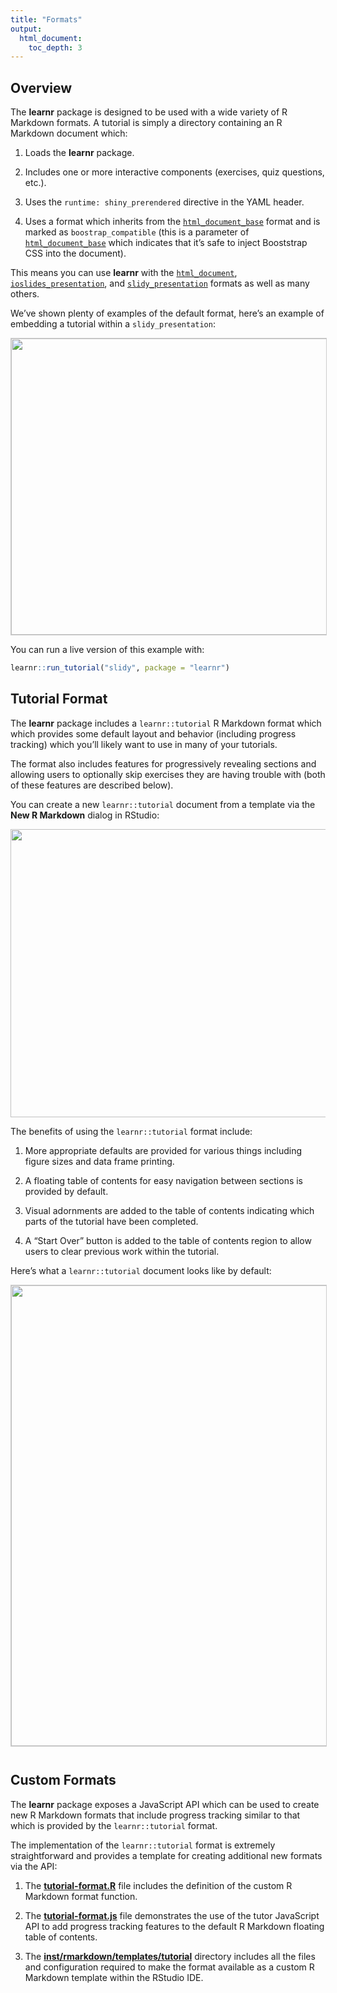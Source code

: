 ```yaml
---
title: "Formats"
output:
  html_document:
    toc_depth: 3
---
```


## Overview

The **learnr** package is designed to be used with a wide variety of R Markdown formats. A tutorial is simply a directory containing an R Markdown document which:

1. Loads the **learnr** package.

2. Includes one or more interactive components (exercises, quiz questions, etc.).

3. Uses the `runtime: shiny_prerendered` directive in the YAML header.

4. Uses a format which inherits from the [`html_document_base`](https://www.rdocumentation.org/packages/rmarkdown/topics/html_document_base) format and is marked as `boostrap_compatible` (this is a parameter of [`html_document_base`](https://www.rdocumentation.org/packages/rmarkdown/topics/html_document_base) which indicates that it's safe to inject Booststrap CSS into the document).

This means you can use **learnr** with the [`html_document`](http://rmarkdown.rstudio.com/html_document_format.html), [`ioslides_presentation`](http://rmarkdown.rstudio.com/ioslides_presentation_format.html), and [`slidy_presentation`](http://rmarkdown.rstudio.com/slidy_presentation_format.html) formats as well as many others. 

We've shown plenty of examples of the default format, here's an example of embedding a tutorial within a `slidy_presentation`:

<img src="images/slidy.png" width="650" height="474" style="border: solid 1px #cccccc;"/>

You can run a live version of this example with:

```r
learnr::run_tutorial("slidy", package = "learnr")
```

## Tutorial Format

The **learnr** package includes a `learnr::tutorial` R Markdown format which which provides some default layout and behavior (including progress tracking) which you'll likely want to use in many of your tutorials. 

The format also includes features for progressively revealing sections and allowing users to optionally skip exercises they are having trouble with (both of these features are described below).

You can create a new `learnr::tutorial` document from a template via the **New R Markdown** dialog in RStudio:

![](images/create-new-tutorial.png){width=565 height=461}

The benefits of using the `learnr::tutorial` format include:

1. More appropriate defaults are provided for various things including figure sizes and data frame printing.

2. A floating table of contents for easy navigation between sections is provided by default. 

3. Visual adornments are added to the table of contents indicating which parts of the tutorial have been completed.

4. A "Start Over" button is added to the table of contents region to allow users to clear previous work within the tutorial.

Here's what a `learnr::tutorial` document looks like by default:

![](images/tutorial-format.png){width=1184 height=737 style="border: solid 1px #cccccc; margin-bottom: 12px;"}


## Custom Formats

The **learnr** package exposes a JavaScript API which can be used to create new R Markdown formats that include progress tracking similar to that which is provided by the `learnr::tutorial` format.

The implementation of the `learnr::tutorial` format is extremely straightforward and provides a template for creating additional new formats via the API:

1. The **[tutorial-format.R](https://github.com/rstudio/learnr/blob/master/R/tutorial-format.R)** file includes the definition of the custom R Markdown format function. 

2. The **[tutorial-format.js](https://github.com/rstudio/learnr/blob/master/inst/rmarkdown/templates/tutorial/resources/tutorial-format.js)** file demonstrates the use of the tutor JavaScript API to add progress tracking features to the default R Markdown floating table of contents.

3. The **[inst/rmarkdown/templates/tutorial](https://github.com/rstudio/learnr/tree/master/inst/rmarkdown/templates/tutorial)** directory includes all the files and configuration required to make the format available as a custom R Markdown template within the RStudio IDE.



